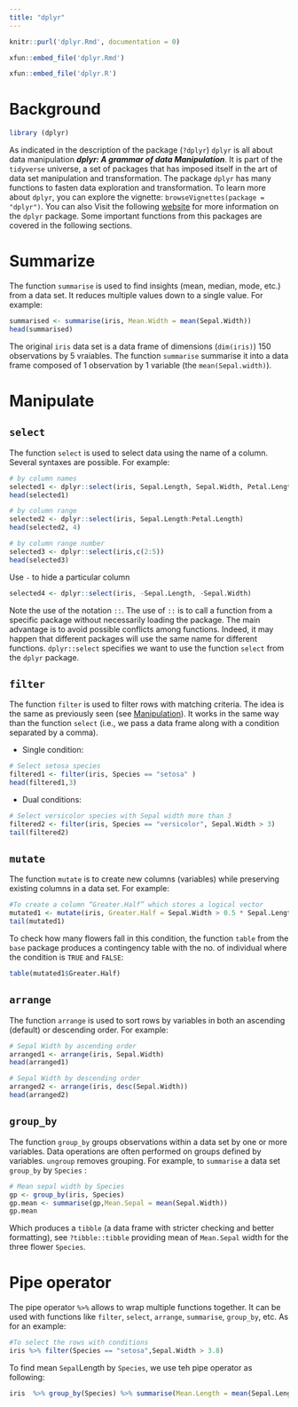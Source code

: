 ```yaml
---
title: "dplyr"
---
```


```r
knitr::purl('dplyr.Rmd', documentation = 0)
```


```r
xfun::embed_file('dplyr.Rmd')
```


```r
xfun::embed_file('dplyr.R')
```

# Background

```r
library (dplyr)
```

As indicated in the description of the package (`?dplyr`) `dplyr` is all about data manipulation **_dplyr: A grammar of data Manipulation_**. It is part of the `tidyverse` universe, a set of packages that has imposed itself in the art of data set manipulation and transformation. The package `dplyr` has many functions to fasten  data exploration and transformation. To learn more about `dplyr`, you can explore the vignette: `browseVignettes(package = "dplyr")`. You can also Visit the following [website](https://dplyr.tidyverse.org/) for more information on the `dplyr` package. Some important functions from this packages are covered in the following sections.


# Summarize

The function `summarise` is used to find insights (mean, median, mode, etc.) from a data set. It reduces multiple values down to a single value. For example:

```r
summarised <- summarise(iris, Mean.Width = mean(Sepal.Width))
head(summarised)
```

The original `iris` data set is a data frame of dimensions (`dim(iris)`) 150 observations by 5 vraiables. The function `summarise` summarise it into a data frame composed of 1 observation by 1 variable (the `mean(Sepal.width)`).

# Manipulate

## `select`

The function `select` is used to select data using the name of a column. Several syntaxes are possible. For example:

```r
# by column names
selected1 <- dplyr::select(iris, Sepal.Length, Sepal.Width, Petal.Length)
head(selected1) 

# by column range
selected2 <- dplyr::select(iris, Sepal.Length:Petal.Length)
head(selected2, 4)

# by column range number
selected3 <- dplyr::select(iris,c(2:5))
head(selected3)
```

Use `-` to hide a particular column

```r
selected4 <- dplyr::select(iris, -Sepal.Length, -Sepal.Width)
```

Note the use of the notation `::`. The use of `::` is to call a function from a specific package without necessarily loading the package. The main advantage is to avoid possible conflicts among functions. Indeed, it may happen that different packages will use the same name for different functions. `dplyr::select` specifies we want to use the function `select` from the `dplyr` package.


## `filter`

The function `filter` is used to filter rows with matching criteria. The idea is the same as  previously seen (see [Manipulation](./manipulation.html)). It works in the same way than the function `select` (i.e., we pass a data frame along with a condition separated by a comma). 

- Single condition:

```r
# Select setosa species
filtered1 <- filter(iris, Species == "setosa" )
head(filtered1,3)
```

- Dual conditions:

```r
# Select versicolor species with Sepal width more than 3
filtered2 <- filter(iris, Species == "versicolor", Sepal.Width > 3)
tail(filtered2)
```

## `mutate`

The function `mutate` is to create new columns (variables) while preserving existing columns in a data set. For example:

```r
#To create a column “Greater.Half” which stores a logical vector
mutated1 <- mutate(iris, Greater.Half = Sepal.Width > 0.5 * Sepal.Length)
tail(mutated1)
```

To check how many flowers fall in this condition, the function `table` from the `base` package produces a contingency table with the no. of individual where the condition is `TRUE` and `FALSE`:

```r
table(mutated1$Greater.Half)
```

## `arrange`

The function `arrange` is used to sort rows by variables in both an ascending (default) or descending order. For example:

```r
# Sepal Width by ascending order
arranged1 <- arrange(iris, Sepal.Width)
head(arranged1)

# Sepal Width by descending order
arranged2 <- arrange(iris, desc(Sepal.Width))
head(arranged2)
```

## `group_by`

The function `group_by` groups observations within a data set by one or more variables. Data operations are often performed on groups defined by variables. `ungroup` removes grouping. For example, to `summarise`  a data set `group_by` by `Species` :

```r
# Mean sepal width by Species
gp <- group_by(iris, Species)
gp.mean <- summarise(gp,Mean.Sepal = mean(Sepal.Width))
gp.mean
```

Which produces a `tibble` (a data frame with stricter checking and better formatting), see `?tibble::tibble` providing mean of `Mean.Sepal` width for the three flower `Species`.

# Pipe operator

The pipe operator `%>%` allows to wrap multiple functions together. It can be used with functions like `filter`, `select`, `arrange`, `summarise`, `group_by`, etc. As for  an example:

```r
#To select the rows with conditions
iris %>% filter(Species == "setosa",Sepal.Width > 3.8)
```

To find mean `Sepal`Length by `Species`, we use teh pipe operator as following:

```r
iris  %>% group_by(Species) %>% summarise(Mean.Length = mean(Sepal.Length))
```


